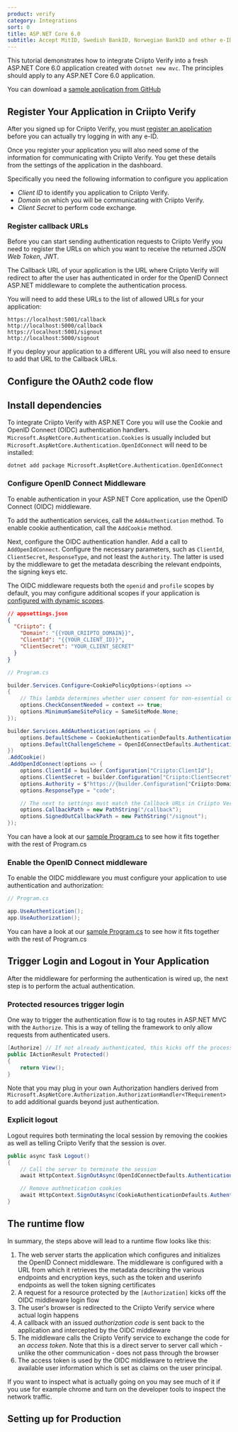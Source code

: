 ```yaml
---
product: verify
category: Integrations
sort: 0
title: ASP.NET Core 6.0
subtitle: Accept MitID, Swedish BankID, Norwegian BankID and other e-ID logins with ASP.NET Core 6.0 and Criipto Verify
---
```


This tutorial demonstrates how to integrate Criipto Verify into a fresh ASP.NET Core 6.0 application created with `dotnet new mvc`.
The principles should apply to any ASP.NET Core 6.0 application.

You can download a [sample application from GitHub](https://github.com/criipto/samples/tree/master/Verify/dotnet-core-v6.x)

## Register Your Application in Criipto Verify

After you signed up for Criipto Verify, you must [register an application](https://dashboard.criipto.com/applications/add) before you can actually try logging in with any e-ID.

Once you register your application you will also need some of the information for communicating with Criipto Verify. You get these details from the settings of the application in the dashboard.

Specifically you need the following information to configure you application

- _Client ID_ to identify you application to Criipto Verify.
- _Domain_ on which you will be communicating with Criipto Verify.
- _Client Secret_ to perform code exchange.

### Register callback URLs

Before you can start sending authentication requests to Criipto Verify you need to register the URLs on which you want to receive the returned *JSON Web Token*, JWT.

The Callback URL of your application is the URL where Criipto Verify will redirect to after the user has authenticated in order for the OpenID Connect ASP.NET middleware to complete the authentication process.

You will need to add these URLs to the list of allowed URLs for your application:

```shell
https://localhost:5001/callback
http://localhost:5000/callback
https://localhost:5001/signout
http://localhost:5000/signout
``` 

If you deploy your application to a different URL you will also need to ensure to add that URL to the Callback URLs. 

## Configure the OAuth2 code flow


<CodeFlowSnippet />

## Install dependencies

To integrate Criipto Verify with ASP.NET Core you will use the Cookie and OpenID Connect (OIDC) authentication handlers. `Microsoft.AspNetCore.Authentication.Cookies` is usually included but `Microsoft.AspNetCore.Authentication.OpenIdConnect` will need to be installed:

```shell
dotnet add package Microsoft.AspNetCore.Authentication.OpenIdConnect
```

### Configure OpenID Connect Middleware

To enable authentication in your ASP.NET Core application, use the OpenID Connect (OIDC) middleware.

To add the authentication services, call the `AddAuthentication` method. To enable cookie authentication, call the `AddCookie` method.

Next, configure the OIDC authentication handler. Add a call to `AddOpenIdConnect`. Configure the necessary parameters, such as `ClientId`, `ClientSecret`, `ResponseType`, and not least the `Authority`. The latter is used by the middleware to get the metadata describing the relevant endpoints, the signing keys etc.

The OIDC middleware requests both the `openid` and `profile` scopes by default, you may configure additional scopes if your application is [configured with dynamic scopes](https://docs.criipto.com/verify/getting-started/oidc-intro/#the-scope-parameter).

```json
// appsettings.json
{
  "Criipto": {
    "Domain": "{{YOUR_CRIIPTO_DOMAIN}}",
    "ClientId": "{{YOUR_CLIENT_ID}}",
    "ClientSecret": "YOUR_CLIENT_SECRET"
  }
}
```

```csharp
// Program.cs

builder.Services.Configure<CookiePolicyOptions>(options =>
{
    // This lambda determines whether user consent for non-essential cookies is needed for a given request.
    options.CheckConsentNeeded = context => true;
    options.MinimumSameSitePolicy = SameSiteMode.None;
});

builder.Services.AddAuthentication(options => {
    options.DefaultScheme = CookieAuthenticationDefaults.AuthenticationScheme;
    options.DefaultChallengeScheme = OpenIdConnectDefaults.AuthenticationScheme;
})
.AddCookie()
.AddOpenIdConnect(options => {
    options.ClientId = builder.Configuration["Criipto:ClientId"];
    options.ClientSecret = builder.Configuration["Criipto:ClientSecret"];
    options.Authority = $"https://{builder.Configuration["Criipto:Domain"]}/";
    options.ResponseType = "code";

    // The next to settings must match the Callback URLs in Criipto Verify
    options.CallbackPath = new PathString("/callback"); 
    options.SignedOutCallbackPath = new PathString("/signout");
});
```

You can have a look at our [sample Program.cs](https://github.com/criipto/samples/blob/master/Verify/dotnet-core-v6.x/Program.cs) to see how it fits together with the rest of Program.cs

### Enable the OpenID Connect middleware

To enable the OIDC middleware you must configure your application to use authentication and authorization:

```csharp
// Program.cs

app.UseAuthentication();
app.UseAuthorization();

```

You can have a look at our [sample Program.cs](https://github.com/criipto/samples/blob/master/Verify/dotnet-core-v6.x/Program.cs) to see how it fits together with the rest of Program.cs

## Trigger Login and Logout in Your Application

After the middleware for performing the authentication is wired up, the next step is to perform the actual authentication.

### Protected resources trigger login

One way to trigger the authentication flow is to tag routes in ASP.NET MVC with the `Authorize`. This is a way of telling the framework to only allow requests from authenticated users.

```csharp
[Authorize] // If not already authenticated, this kicks off the process
public IActionResult Protected()
{
    return View();
}
```

Note that you may plug in your own Authorization handlers derived from `Microsoft.AspNetCore.Authorization.AuthorizationHandler<TRequirement>` to add additional guards beyond just authentication.

### Explicit logout

Logout requires both terminating the local session by removing the cookies as well as telling Criipto Verify that the session is over.

```csharp
public async Task Logout()
{
    // Call the server to terminate the session
    await HttpContext.SignOutAsync(OpenIdConnectDefaults.AuthenticationScheme);

    // Remove authnetication cookies
    await HttpContext.SignOutAsync(CookieAuthenticationDefaults.AuthenticationScheme);
}
``` 

## The runtime flow

In summary, the steps above will lead to a runtime flow looks like this:

1. The web server starts the application which configures and initializes the OpenID Connect middleware. The middleware is configured with a URL from which it retrieves the metadata describing the various endpoints and encryption keys, such as the token and userinfo endpoints as well the token signing certificates
2. A request for a resource protected by the `[Authorization]` kicks off the OIDC middleware login flow
3. The user's browser is redirected to the Criipto Verify service where actual login happens
4. A callback with an issued _authorization code_ is sent back to the application and intercepted by the OIDC middleware
5. The middleware calls the Criipto Verify service to exchange the code for an _access token_. Note that this is a direct server to server call which - unlike the other communication - does not pass through the browser
6. The access token is used by the OIDC middleware to retrieve the available user information which is set as claims on the user principal.

If you want to inspect what is actually going on you may see much of it if you use for example chrome and turn on the developer tools to inspect the network traffic.

## Setting up for Production


<ProductionSnippet />